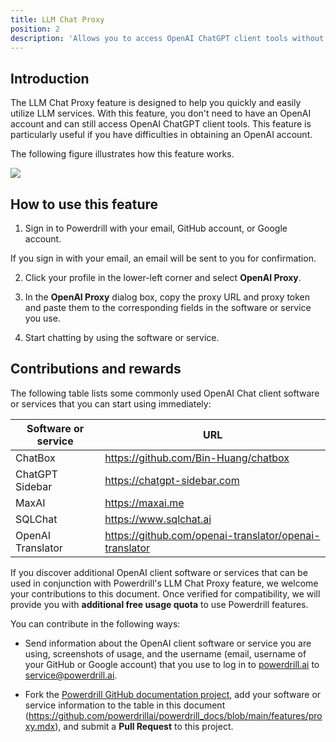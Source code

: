 ```yaml
---
title: LLM Chat Proxy
position: 2
description: 'Allows you to access OpenAI ChatGPT client tools without an OpenAI account'
---
```


## Introduction

The LLM Chat Proxy feature is designed to help you quickly and easily utilize LLM services. With this feature, you don't need to have an OpenAI account and can still access OpenAI ChatGPT client tools. This feature is particularly useful if you have difficulties in obtaining an OpenAI account. 

The following figure illustrates how this feature works.

<Frame>
  <img src="/images/proxy.drawio.png" style={{ borderRadius: '0.5rem' }} />
</Frame>


## How to use this feature

1. Sign in to Powerdrill with your email, GitHub account, or Google account.

  If you sign in with your email, an email will be sent to you for confirmation.

2. Click your profile in the lower-left corner and select **OpenAI Proxy**.

3. In the **OpenAI Proxy** dialog box, copy the proxy URL and proxy token and paste them to the corresponding fields in the software or service you use.

4. Start chatting by using the software or service.



## Contributions and rewards

The following table lists some commonly used OpenAI Chat client software or services that you can start using immediately:

| Software or service | URL |
| ------- | ------- |
| ChatBox | https://github.com/Bin-Huang/chatbox |
| ChatGPT Sidebar | https://chatgpt-sidebar.com |
| MaxAI | https://maxai.me |
| SQLChat | https://www.sqlchat.ai |
| OpenAI Translator | https://github.com/openai-translator/openai-translator |

If you discover additional OpenAI client software or services that can be used in conjunction with Powerdrill's LLM Chat Proxy feature, we welcome your contributions to this document. Once verified for compatibility, we will provide you with **additional free usage quota** to use Powerdrill features.

You can contribute in the following ways:

* Send information about the OpenAI client software or service you are using, screenshots of usage, and the username (email, username of your GitHub or Google account) that you use to log in to [powerdrill.ai](https://powerdrill.ai/) to service@powerdrill.ai.

* Fork the [Powerdrill GitHub documentation project](https://github.com/powerdrillai/powerdrill_docs), add your software or service information to the table in this document (https://github.com/powerdrillai/powerdrill_docs/blob/main/features/proxy.mdx), and submit a **Pull Request** to this project.